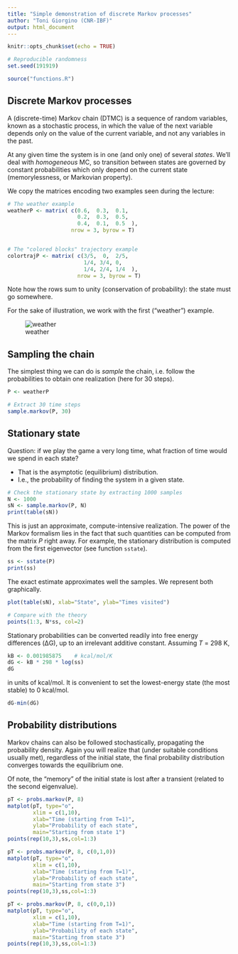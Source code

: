 ```yaml
---
title: "Simple demonstration of discrete Markov processes"
author: "Toni Giorgino (CNR-IBF)"
output: html_document
---
```


```r
knitr::opts_chunk$set(echo = TRUE)

# Reproducible randomness
set.seed(191919)

source("functions.R")
```

## Discrete Markov processes

A (discrete-time) Markov chain (DTMC) is a sequence of random variables, known as a stochastic process, in which the value of the next variable depends only on the value of the current variable, and not any variables in the past.

At any given time the system is in one (and only one) of several *states*. We'll deal
with *homogeneous* MC, so transition between states are governed by constant probabilities which only depend on the current state (memorylessness, or Markovian property).

We copy the matrices encoding two examples seen during the lecture:

```r

# The weather example
weatherP <- matrix( c(0.6,  0.3,  0.1,
                      0.2,  0.3,  0.5,
                      0.4,  0.1,  0.5  ), 
                    nrow = 3, byrow = T)


# The "colored blocks" trajectory example
colortrajP <- matrix( c(3/5,  0,  2/5,
                        1/4, 3/4, 0,
                        1/4, 2/4, 1/4  ), 
                      nrow = 3, byrow = T)
```

Note how the rows sum to unity (conservation of probability): the state must
go somewhere.

For the sake of illustration, we work with the first ("weather") example.

![weather](img/weather.png)


## Sampling the chain

The simplest thing we can do is *sample* the chain, i.e.
follow the probabilities to obtain one realization (here for 30 steps).

```r
P <- weatherP

# Extract 30 time steps
sample.markov(P, 30)

```


## Stationary state


Question: if we play the game a very long time, what fraction of time would we spend in each state?

* That is the asymptotic (equilibrium) distribution.
* I.e., the probability of finding the system in a given state.


```r
# Check the stationary state by extracting 1000 samples
N <- 1000
sN <- sample.markov(P, N)
print(table(sN))
```

This is just an approximate, compute-intensive 
realization. The power of the Markov formalism lies
in the fact that such quantities can be computed from
the matrix *P* right away. For example,
the stationary distribution is computed
from the first eigenvector (see function `sstate`).

```r
ss <- sstate(P)
print(ss)
```

The exact estimate approximates well the samples.
We represent both graphically.

```r
plot(table(sN), xlab="State", ylab="Times visited")

# Compare with the theory
points(1:3, N*ss, col=2)
```

Stationary probabilities can be converted readily
into free energy differences (ΔG), up to an
irrelevant additive constant. Assuming *T* = 298 K,

```r
kB <- 0.001985875    # kcal/mol/K
dG <- kB * 298 * log(ss)
dG
```

in units of kcal/mol. It is convenient to set the lowest-energy 
state (the most stable) to 0 kcal/mol.

```r
dG-min(dG)
```




## Probability distributions

Markov chains can also be followed stochastically,
propagating the probability density. Again you will realize
that (under suitable conditions usually met), regardless 
of the initial state, the final probability distribution
converges towards the equilibrium one.

Of note, the "memory" of the initial state is lost after
a transient (related to the second eigenvalue).

```r

pT <- probs.markov(P, 8)
matplot(pT, type="o", 
        xlim = c(1,10),
        xlab="Time (starting from T=1)", 
        ylab="Probability of each state",
        main="Starting from state 1")
points(rep(10,3),ss,col=1:3)

pT <- probs.markov(P, 8, c(0,1,0))
matplot(pT, type="o", 
        xlim = c(1,10),
        xlab="Time (starting from T=1)", 
        ylab="Probability of each state",
        main="Starting from state 3")
points(rep(10,3),ss,col=1:3)

pT <- probs.markov(P, 8, c(0,0,1))
matplot(pT, type="o", 
        xlim = c(1,10),
        xlab="Time (starting from T=1)", 
        ylab="Probability of each state",
        main="Starting from state 3")
points(rep(10,3),ss,col=1:3)

```
